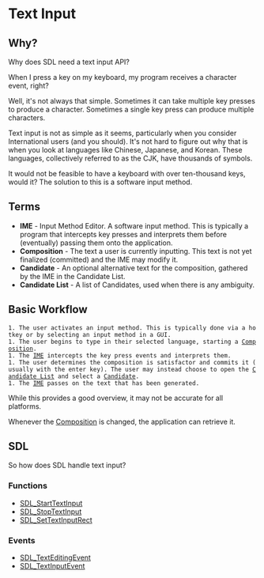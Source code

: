 = Text Input =

== Why? ==
Why does SDL need a text input API?

When I press a key on my keyboard, my program receives a character event, right?

Well, it's not always that simple. Sometimes it can take multiple key presses to produce a character. Sometimes a single key press can produce multiple characters.

Text input is not as simple as it seems, particularly when you consider International users (and you should). It's not hard to figure out why that is when you look at languages like Chinese, Japanese, and Korean. These languages, collectively referred to as the CJK, have thousands of symbols.

It would not be feasible to have a keyboard with over ten-thousand keys, would it? The solution to this is a software input method.

== Terms ==
* <span id="IME"></span>'''IME''' - Input Method Editor. A software input method. This is typically a program that intercepts key presses and interprets them before (eventually) passing them onto the application.
* <span id="Composition"></span>'''Composition''' - The text a user is currently inputting. This text is not yet finalized (committed) and the IME may modify it.
* <span id="Candidate"></span>'''Candidate''' - An optional alternative text for the composition, gathered by the IME in the Candidate List.
* <span id="CandidateList"></span>'''Candidate List''' - A list of Candidates, used when there is any ambiguity.

== Basic Workflow ==
 1. The user activates an input method. This is typically done via a hotkey or by selecting an input method in a GUI.
 1. The user begins to type in their selected language, starting a [[#Composition|Composition]].
 1. The [[#IME|IME]] intercepts the key press events and interprets them.
 1. The user determines the composition is satisfactor and commits it (usually with the enter key). The user may instead choose to open the [[#CandidateList|Candidate List]] and select a [[#Candidate|Candidate]].
 1. The [[#IME|IME]] passes on the text that has been generated.

While this provides a good overview, it may not be accurate for all platforms.

Whenever the [[#Composition|Composition]] is changed, the application can retrieve it.

== SDL ==
So how does SDL handle text input?

=== Functions ===
* [[SDL_StartTextInput]]
* [[SDL_StopTextInput]]
* [[SDL_SetTextInputRect]]

=== Events ===
* [[SDL_TextEditingEvent]]
* [[SDL_TextInputEvent]]
